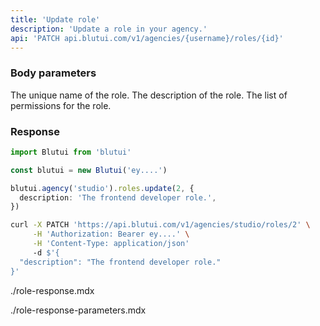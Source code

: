 ```yaml
---
title: 'Update role'
description: 'Update a role in your agency.'
api: 'PATCH api.blutui.com/v1/agencies/{username}/roles/{id}'
---
```


### Body parameters

<Parameter name="name" type="string" required>
The unique name of the role.
</Parameter>

<Parameter name="description" type="string | null">
The description of the role.
</Parameter>

<Parameter name="permissions" type="array">
The list of permissions for the role.
</Parameter>

### Response

```ts tab="Node.js"
import Blutui from 'blutui'

const blutui = new Blutui('ey....')

blutui.agency('studio').roles.update(2, {
  description: 'The frontend developer role.',
})
```

```bash tab="cURL"
curl -X PATCH 'https://api.blutui.com/v1/agencies/studio/roles/2' \
     -H 'Authorization: Bearer ey....' \
     -H 'Content-Type: application/json'
     -d $'{
  "description": "The frontend developer role."
}'
```

<include>./role-response.mdx</include>

<include>./role-response-parameters.mdx</include>
